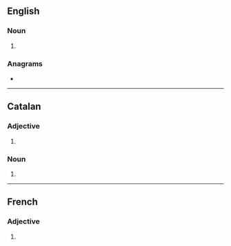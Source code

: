 ==English==

===Noun===
{{head|en|noun form}}

# {{plural of|aspirant|lang=en}}

===Anagrams===
* {{anagrams|en|a=aainprsst|partisans|satin spar|spartinas}}

----

==Catalan==

===Adjective===
{{head|ca|adjective form}}

# {{plural of|aspirant|lang=ca}}

===Noun===
{{head|ca|noun form}}

# {{plural of|aspirant|lang=ca}}

----

==French==

===Adjective===
{{head|fr|adjective form}}

# {{masculine plural of|aspirant|lang=fr}}